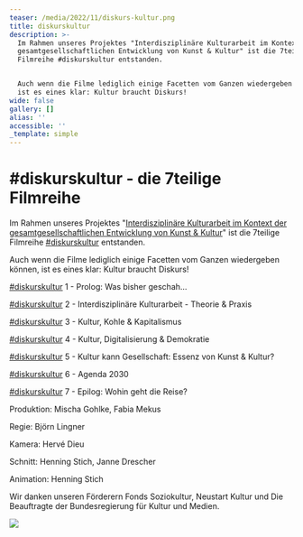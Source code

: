 ```yaml
---
teaser: /media/2022/11/diskurs-kultur.png
title: diskurskultur
description: >-
  Im Rahmen unseres Projektes "Interdisziplinäre Kulturarbeit im Kontext der
  gesamtgesellschaftlichen Entwicklung von Kunst & Kultur" ist die 7teilige
  Filmreihe #diskurskultur entstanden.


  Auch wenn die Filme lediglich einige Facetten vom Ganzen wiedergeben können,
  ist es eines klar: Kultur braucht Diskurs!
wide: false
gallery: []
alias: ''
accessible: ''
_template: simple
---
```


# #diskurskultur - die 7teilige Filmreihe

Im Rahmen unseres Projektes "[Interdisziplinäre Kulturarbeit im Kontext der gesamtgesellschaftlichen Entwicklung von Kunst & Kultur](https://www.grenzensindrelativ.de/aktivitaeten/netzwerk-und-oeffentlichkeitsarbeit/interdisziplinaere-kulturarbeit/interdisziplinare-kulturarbeit)" ist die 7teilige Filmreihe [#diskurskultur](https://www.youtube.com/hashtag/diskurskultur) entstanden.

Auch wenn die Filme lediglich einige Facetten vom Ganzen wiedergeben können, ist es eines klar: Kultur braucht Diskurs!

[#diskurskultur](https://www.youtube.com/hashtag/diskurskultur) 1 - Prolog: Was bisher geschah...

[#diskurskultur](https://www.youtube.com/hashtag/diskurskultur) 2 - Interdisziplinäre Kulturarbeit - Theorie & Praxis

[#diskurskultur](https://www.youtube.com/hashtag/diskurskultur) 3 - Kultur, Kohle & Kapitalismus

[#diskurskultur](https://www.youtube.com/hashtag/diskurskultur) 4 - Kultur, Digitalisierung & Demokratie

[#diskurskultur](https://www.youtube.com/hashtag/diskurskultur) 5 - Kultur kann Gesellschaft: Essenz von Kunst & Kultur?

[#diskurskultur](https://www.youtube.com/hashtag/diskurskultur) 6 - Agenda 2030

[#diskurskultur](https://www.youtube.com/hashtag/diskurskultur) 7 - Epilog: Wohin geht die Reise?

<video-gallery name="media-diskurskultur"></video-gallery>

Produktion: Mischa Gohlke, Fabia Mekus 

Regie: Björn Lingner

Kamera: Hervé Dieu

Schnitt: Henning Stich, Janne Drescher 

Animation: Henning Stich

Wir danken unseren Förderern Fonds Soziokultur, Neustart Kultur und Die Beauftragte der Bundesregierung für Kultur und Medien.

![](/media/2021/07/banner-forder-fonds-soziokultur.jpg)
